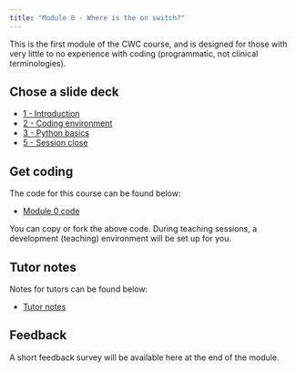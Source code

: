 ```yaml
---
title: "Module 0 - Where is the on switch?"
---
```


This is the first module of the CWC course, and is designed for those with very little to no experience with coding (programmatic, not clinical terminologies).

## Chose a slide deck

<ul>
  <li><a href="1-introduction.html" target="_blank">1 - Introduction</a></li>
  <li><a href="2-coding-environment.html" target="_blank">2 - Coding environment</a></li>
  <li><a href="3-python-basics.html" target="_blank">3 - Python basics</a></li>
  <li><a href="4-session-close.html" target="_blank">5 - Session close</a></li>
</ul>

## Get coding

The code for this course can be found below:

<ul>
  <li><a href="https://github.com/letsdodigital/coding-hands-on" target="_blank">Module 0 code</a></li>
</ul>

You can copy or fork the above code. During teaching sessions, a development (teaching) environment will be set up for you.


## Tutor notes

Notes for tutors can be found below:

<ul>
  <li><a href="tutor-notes.html" target="_blank">Tutor notes</a></li>
</ul>


## Feedback

A short feedback survey will be available here at the end of the module.

<!--<script src="https://www.cognitoforms.com/f/seamless.js" data-key="elpaTpPHb0yyqTG9uLoqOw" data-form="2"></script>-->